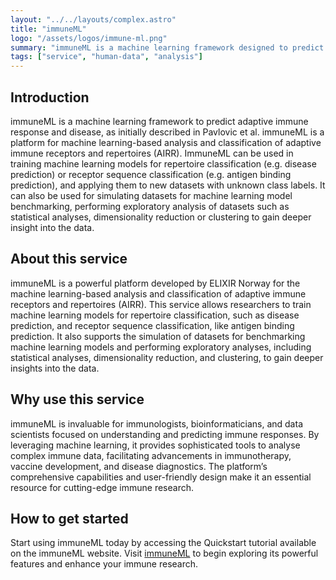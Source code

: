 ```yaml
---
layout: "../../layouts/complex.astro"
title: "immuneML"
logo: "/assets/logos/immune-ml.png"
summary: "immuneML is a machine learning framework designed to predict adaptive immune responses and diseases using advanced computational techniques."
tags: ["service", "human-data", "analysis"]
---
```


## Introduction

immuneML is a machine learning framework to predict adaptive immune response and disease, as initially described in Pavlovic et al. immuneML is a platform for machine learning-based analysis and classification of adaptive immune receptors and repertoires (AIRR). ImmuneML can be used in training machine learning models for repertoire classification (e.g. disease prediction) or receptor sequence classification (e.g. antigen binding prediction), and applying them to new datasets with unknown class labels. It can also be used for simulating datasets for machine learning model benchmarking, performing exploratory analysis of datasets such as statistical analyses, dimensionality reduction or clustering to gain deeper insight into the data.

## About this service

immuneML is a powerful platform developed by ELIXIR Norway for the machine learning-based analysis and classification of adaptive immune receptors and repertoires (AIRR). This service allows researchers to train machine learning models for repertoire classification, such as disease prediction, and receptor sequence classification, like antigen binding prediction. It also supports the simulation of datasets for benchmarking machine learning models and performing exploratory analyses, including statistical analyses, dimensionality reduction, and clustering, to gain deeper insights into the data.

## Why use this service

immuneML is invaluable for immunologists, bioinformaticians, and data scientists focused on understanding and predicting immune responses. By leveraging machine learning, it provides sophisticated tools to analyse complex immune data, facilitating advancements in immunotherapy, vaccine development, and disease diagnostics. The platform’s comprehensive capabilities and user-friendly design make it an essential resource for cutting-edge immune research.

## How to get started

Start using immuneML today by accessing the Quickstart tutorial available on the immuneML website. Visit [immuneML](https://immuneml.uio.no/) to begin exploring its powerful features and enhance your immune research.
